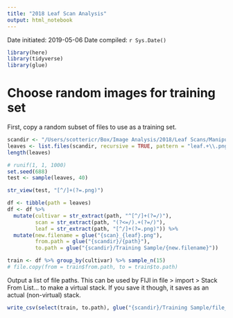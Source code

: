 ```yaml
---
title: "2018 Leaf Scan Analysis"
output: html_notebook
---
```


Date initiated: 2019-05-06
Date compiled: `r Sys.Date()`
```r
library(here)
library(tidyverse)
library(glue)
```

# Choose random images for training set

First, copy a random subset of files to use as a training set.

```r
scandir <- "/Users/scottericr/Box/Image Analysis/2018/Leaf Scans/Manipulative"
leaves <- list.files(scandir, recursive = TRUE, pattern = "leaf.+\\.png", full.names = FALSE)
length(leaves)

# runif(1, 1, 1000)
set.seed(688)
test <- sample(leaves, 40)

str_view(test, "[^/]+(?=.png)")

df <- tibble(path = leaves)
df <- df %>%
  mutate(cultivar = str_extract(path, "^[^/]+(?=/)"),
         scan = str_extract(path, "(?<=/).+(?=/)"),
         leaf = str_extract(path, "[^/]+(?=.png)")) %>% 
  mutate(new.filename = glue("{scan}_{leaf}.png"),
         from.path = glue("{scandir}/{path}"),
         to.path = glue("{scandir}/Training Sample/{new.filename}"))

train <- df %>% group_by(cultivar) %>% sample_n(15)
# file.copy(from = train$from.path, to = train$to.path)
```

Output a list of file paths. This can be used by FIJI in file > import > Stack From List... to make a virtual stack.  If you save it though, it saves as an actual (non-virtual) stack.

```r
write_csv(select(train, to.path), glue("{scandir}/Training Sample/file_list.csv"),col_names = FALSE)
```

